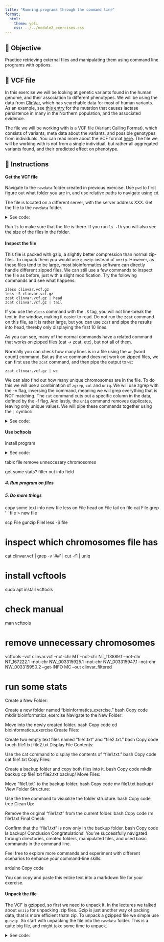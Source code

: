 ```yaml
---
title: "Running programs through the command line"
format:
  html:
    theme: yeti
    css: ../../module2_exercises.css
---
```


##  🎯 Objective

Practice retrieving external files and manipulating them using command line programs with options.

## 📄 VCF file
In this exercise we will be looking at genetic variants found in the human genome, and their association to different phenotypes. We will be using the data from [ClinVar](https://www.ncbi.nlm.nih.gov/clinvar/intro/), which has searchable data for most of human variants. As an example, see [this entry](https://www.ncbi.nlm.nih.gov/clinvar/variation/7685/?oq=rs4988235&m=NM_002299.2(LCT):c.-13907C%3ET) for the mutation that causes lactase persistence in many in the Northern population, and the associated evidence.

The file we will be working with is a VCF file (Variant Calling Format), which consists of variants, meta data about the variants, and possible genotypes from individuals. You can read more about the VCF format [here](https://samtools.github.io/hts-specs/VCFv4.2.pdf). The file we will be working with is not from a single individual, but rather all aggregated variants found, and their predicted effect on phenotype.

## 📝 Instructions

#### **Get the VCF file**
Navigate to the `rawdata` folder created in previous exercise. Use `pwd` to first figure out what folder you are in, and use relative paths to navigate using `cd`.

The file is located on a different server, with the server address XXX. Get the file to the `rawdata` folder.

<details>
  <summary>See code:</summary>
````bash
scp remoteuser@remotehost:/remote/clinvar.vcf.gz .
````
</details>


Run `ls` to make sure that the file is there. If you run `ls -lh` you will also see the size of the files in the folder.

#### **Inspect the file**
This file is packed with gzip, a slightly better compression than normal zip-files. To unpack them you would use `gunzip` instead of `unzip`. However, as these files tend to be large, most bioinformatics software can directly handle different zipped files. We can still use a few commands to inspect the file as before, just with a slight modification. Try the following commands and see what happens:

```
zless clinvar.vcf.gz
less -S clinvar.vcf.gz
zcat clinvar.vcf.gz | head
zcat clinvar.vcf.gz | tail
```

If you use the `zless` command with the `-S` tag, you will not line-break the text in the window, making it easier to read. Do not run the `zcat` command on this file, as it is rather large, but you can use `zcat` and pipe the results into head, thereby only displaying the first 10 lines. 

As you can see, many of the normal commands have a related command that works on zipped files (cat -> zcat, etc), but not all of them.

Normally you can check how many lines is in a file using the `wc` (word count) command. But as the `wc` command does not work on zipped files, we can first use the `zcat` command, and then pipe the output to `wc`:

```
zcat clinvar.vcf.gz | wc
```

We can also find out how many unique chromosomes are in the file. To do this we will use a combination of `zgrep`, `cut` and `uniq`. We will use zgrep with the -v flag, inversing the command, meaning we will grep everything that is NOT matching. The `cut` command cuts out a specific column in the data, defined by the -f flag. And lastly, the `uniq` command removes duplicates, leaving only unique values. We will pipe these commands together using the `|` symbol:

<details>
  <summary>See code:</summary>
````bash
zgrep -v '#' clinvar.vcf.gz | cut -f1 | uniq
````
</details>

#### **Use bcftools** 

install program 

<details>
  <summary>See code:</summary>
````bash
cd ..
bcftools view -r '1,2,3,4,5,6,7,8,9,10,11,12,13,14,15,16,17,18,19,20,21,22' rawdata/clinvar.vcf.gz -o processed_data/clinvar_chr.vcf
````
</details>


tabix file
remove unneccesary chromosomes 

get some stats?
filter out info field 


##### 4. Run program on files

##### 5. Do more things




copy some text into new file
less on File
head on File
tail on file
cat File
grep ' ' file > new file


scp File
gunzip Filel
less -S file

# inspect which chromosomes file has 
cat clinvar.vcf | grep -v '##' | cut -f1 | uniq

# install vcftools
sudo apt install vcftools

# check manual 
man vcftools

# remove unnecessary chromosomes
vcftools --vcf clinvar.vcf --not-chr MT --not-chr NT_113889.1 --not-chr NT_167222.1 --not-chr NW_003315925.1 --not-chr NW_003315947.1 --not-chr NW_003315950.2 --get-INFO MC --out clinvar_filtered

# run some stats




Create a New Folder:

Create a new folder named "bioinformatics_exercise."
bash
Copy code
mkdir bioinformatics_exercise
Navigate to the New Folder:

Move into the newly created folder.
bash
Copy code
cd bioinformatics_exercise
Create Files:

Create two empty text files named "file1.txt" and "file2.txt."
bash
Copy code
touch file1.txt file2.txt
Display File Contents:

Use the cat command to display the contents of "file1.txt."
bash
Copy code
cat file1.txt
Copy Files:

Create a backup folder and copy both files into it.
bash
Copy code
mkdir backup
cp file1.txt file2.txt backup/
Move Files:

Move "file1.txt" to the backup folder.
bash
Copy code
mv file1.txt backup/
View Folder Structure:

Use the tree command to visualize the folder structure.
bash
Copy code
tree
Clean Up:

Remove the original "file1.txt" from the current folder.
bash
Copy code
rm file1.txt
Final Check:

Confirm that the "file1.txt" is now only in the backup folder.
bash
Copy code
ls backup/
Conclusion
Congratulations! You've successfully navigated through directories, created folders, manipulated files, and used basic commands in the command line.

Feel free to explore more commands and experiment with different scenarios to enhance your command-line skills.

arduino
Copy code

You can copy and paste this entire text into a markdown file for your exercise.

#### **Unpack the file** 
The VCF is gzipped, so first we need to unpack it. In the lectures we talked about `unzip` for unpacking .zip files. Gzip is just another way of packing data, that is more efficient thatn zip. To unpack a gzipped file we simple use `gunzip`. So start with unpacking the file into the `rawdata` folder. This is a quite big file, and might take some time to unpack.

<details>
  <summary>See code:</summary>
````bash
gunzip clinvar_modified.vcf.gz
````
</details>